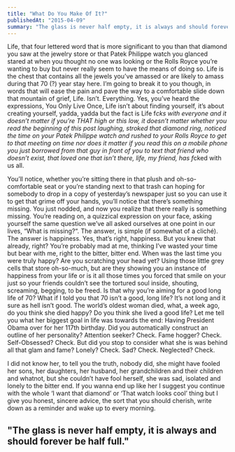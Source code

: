 ```yaml
---
title: "What Do You Make Of It?"
publishedAt: "2015-04-09"
summary: "The glass is never half empty, it is always and should forever be half full."
---
```


Life, that four lettered word that is more significant to you than that diamond you saw at the jewelry store or that Patek Philippe watch you glanced stared at when you thought no one was looking or the Rolls Royce you’re wanting to buy but never really seem to have the means of doing so. Life is the chest that contains all the jewels you’ve amassed or are likely to amass during that 70 (?) year stay here. I’m going to break it to you though, in words that will ease the pain and pave the way to a comfortable slide down that mountain of grief, Life. Isn’t. Everything. Yes, you’ve heard the expressions, You Only Live Once, Life isn’t about finding yourself, it’s about creating yourself, yadda, yadda but the fact is Life f*cks with everyone and it doesn’t matter if you’re THAT high or this low, it doesn’t matter whether you read the beginning of this post laughing, stroked that diamond ring, noticed the time on your Patek Philippe watch and rushed to your Rolls Royce to get to that meeting on time nor does it matter if you read this on a mobile phone you just borrowed from that guy in front of you to text that friend who doesn’t exist, that loved one that isn’t there, life, my friend, has f*cked with us all.

You’ll notice, whether you’re sitting there in that plush and oh-so-comfortable seat or you’re standing next to that trash can hoping for somebody to drop in a copy of yesterday’s newspaper just so you can use it to get that grime off your hands, you’ll notice that there’s something missing. You just nodded, and now you realize that there really is something missing. You’re reading on, a quizzical expression on your face, asking yourself the same question we’ve all asked ourselves at one point in our lives, “What  is missing?“. The answer, is simple (if somewhat of a cliché). The answer is happiness. Yes, that’s right, happiness. But you knew that already, right? You’re probably mad at me, thinking I’ve wasted your time but bear with me, right to the bitter, bitter end. When was the last time you were truly happy? Are you scratching your head yet? Using those little grey cells that store oh-so-much, but are they showing you an instance of happiness from your life or is it all those times you forced that smile on your just so your friends couldn’t see the tortured soul inside, shouting, screaming, begging, to be freed. Is that why you’re aiming for a good long life of 70? What if I told you that 70 isn’t a good, long life? It’s not long and it sure as hell isn’t good. The world’s oldest woman died, what, a week ago, do you think she died happy? Do you think she lived a good life? Let me tell you what her biggest goal in life was towards the end: Having President Obama over for her 117th birthday. Did you automatically construct an outline of her personality? Attention seeker? Check. Fame hogger? Check. Self-Obsessed? Check. But did you stop to consider what she is was behind all that glam and fame? Lonely? Check. Sad? Check. Neglected? Check.

I did not know her, to tell you the truth, nobody did, she might have fooled her sons, her daughters, her husband, her grandchildren and their children and whatnot, but she couldn’t have fool herself, she was sad, isolated and lonely to the bitter end. If you wanna end up like her I suggest you continue with the whole ‘I want that diamond’ or ‘That watch looks cool’ thing but I give you honest, sincere advice, the sort that you should cherish, write down as a reminder and wake up to every morning.

## "The glass is never half empty, it is always and should forever be half full."